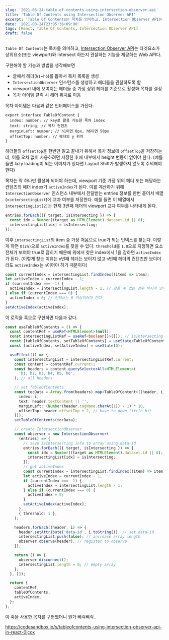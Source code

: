```yaml
---
slug: '2021-03-24-table-of-contents-using-intersection-observer-api'
title: 'Table Of Contents using Intersection Observer API'
excerpt: 'Table Of Contents는 목차를 의미하고, Intersection Observer API는 타겟요소가 상위요소(또는 viewport)와 Intersect 하는지 관찰하는 기능을 제공하는 Web API다.'
date: '2021-03-24T23:05:36+09:00'
tags: [React, Table Of Contents, Intersection Observer API]
draft: false
---
```


`Table Of Contents`는 목차를 의미하고, [Intersection Observer API](/post/2021-03-14-intersection-observer-api)는 타겟요소가 상위요소(또는 viewport)와 Intersect 하는지 관찰하는 기능을 제공하는 Web API다.

구현해야 할 기능과 방법을 생각해보면

- 글에서 헤더(`h1`~`h6`)를 뽑아서 목차 목록을 생성
- `IntersectionObserver` 인스턴스를 생성하고 헤더들을 관찰하도록 함
- viewport 내에 보여지는 헤더들 중 가장 상위 헤더를 기준으로 활성화 목차를 결정
- 목차 아이템 클릭 시 헤더 위치로 이동

목차 아이템은 다음과 같은 인터페이스를 가진다.

```tsx
export interface TableOfContent {
  index: number; // key로 활용 가능한 목차 index
  text: string; // 목차 컨텐츠
  marginLeft: number; // h1이면 0px, h6이면 50px
  offsetTop: number; // 헤더의 y 위치
}
```

헤더들의 `offsetTop`을 한번만 읽고 끝내기 위해서 목차 정보에 `offsetTop`을 저장하는데, 이를 오차 없이 사용하려면 저장한 후에 내부에서 height 변동이 없어야 한다. (예를 들면 lazy loading이 되는 이미지가 있다면 Layout Shift가 발생하지 않도록 주의해야 한다)

목차는 딱 하나만 활성화 되어야 하는데, viewport 기준 가장 위의 헤더 또는 해당하는 컨텐츠의 헤더 index가 `activeIndex`가 된다. 이를 계산하기 위해 `IntersectionObserver` 인스턴스 내부에서 전달받는 entries 정보를 한번 흩어서 배열(=`intersectingList`)에 교차 여부를 저장한다. 예를 들면 이 배열에서 `intersectingList[2]`는 현재 3번째 헤더의 viewport 교차 여부를 나타내게 된다.

```ts
entries.forEach(({ target, isIntersecting }) => {
  const idx = Number((target as HTMLElement).dataset.id || 0);
  intersectingList[idx] = isIntersecting;
});
```

이후 `intersectingList`의 item 중 가장 처음으로 true가 되는 인덱스를 찾는다. 이렇게 하면 `O(2n)`으로 `activeIndex`를 찾을 수 있다. `threshold`를 `1.0`으로 지정하면 요소 전체가 보여야 true로 잡히기 때문에 위에서 찾은 index에서 1을 감하면 `activeIndex`가 된다. (이렇게 찾는 이유는 `n`번째 헤더는 보이지 않고 `n`번째 헤더의 컨텐츠만 보이더라도 `activeIndex`는 `n`이어야 하기 때문이다)

```ts
const currentIndex = intersectingList.findIndex((item) => item);
let activeIndex = currentIndex - 1;
if (currentIndex === -1) {
  activeIndex = intersectingList.length - 1; // 찾을 수 없는 경우 마지막 인덱스로 지정
} else if (currentIndex === 0) {
  activeIndex = 0; // 인덱스는 0 이상이어야 한다
}
setActiveIndex(activeIndex);
```

이 로직을 훅으로 구현하면 다음과 같다.

```ts
const useTableOfContents = () => {
  const contentRef = useRef<HTMLElement>(null);
  const intersectingListRef = useRef<boolean[]>([]); // isIntersecting array
  const [tableOfContents, setTableOfContents] = useState<TableOfContent[]>([]);
  const [activeIndex, setActiveIndex] = useState(0);

  useEffect(() => {
    const intersectingList = intersectingListRef.current;
    const content = contentRef.current!;
    const headers = content.querySelectorAll<HTMLElement>(
      'h1, h2, h3, h4, h5, h6',
    ); // all headers

    // set TableOfContents
    const tocData = Array.from(headers).map<TableOfContent>((header, i) => ({
      index: i,
      text: header.textContent || '',
      marginLeft: (Number(header.tagName.charAt(1)) - 1) * 10,
      offsetTop: header.offsetTop + 2, // have to down little bit
    }));
    setTableOfContents(tocData);

    // create IntersectionObserver
    const observer = new IntersectionObserver(
      (entries) => {
        // save isIntersecting info to array using data-id
        entries.forEach(({ target, isIntersecting }) => {
          const idx = Number((target as HTMLElement).dataset.id || 0);
          intersectingList[idx] = isIntersecting;
        });
        // get activeIndex
        const currentIndex = intersectingList.findIndex((item) => item);
        let activeIndex = currentIndex - 1;
        if (currentIndex === -1) {
          activeIndex = intersectingList.length - 1;
        } else if (currentIndex === 0) {
          activeIndex = 0;
        }
        setActiveIndex(activeIndex);
      },
      { threshold: 1 },
    );

    headers.forEach((header, i) => {
      header.setAttribute('data-id', i.toString()); // set data-id
      intersectingList.push(false); // increase array length
      observer.observe(header); // register to observe
    });

    return () => {
      observer.disconnect();
      intersectingList.length = 0; // empty array
    };
  }, []);

  return {
    contentRef,
    tableOfContents,
    activeIndex,
  };
};
```

이 훅을 사용한 목차를 구현했더니 뭔가 삐걱삐걱..

https://codesandbox.io/s/tableofcontents-using-intersection-observer-api-in-react-0jcox
